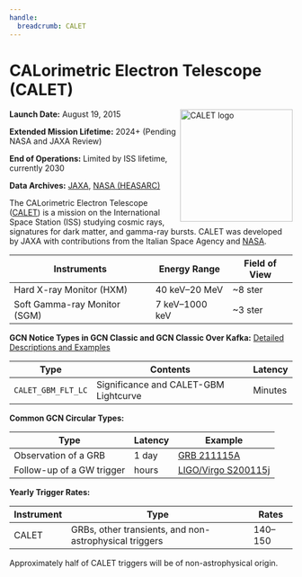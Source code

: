 ```yaml
---
handle:
  breadcrumb: CALET
---
```



# CALorimetric Electron Telescope (CALET)

<img
  src={logo}
  width="200"
  height="200"
  alt="CALET logo"
  align="right"
  className="grid-col-6 mobile-lg:grid-col-4 tablet:grid-col-2 desktop:grid-col-3 height-auto"
/>

**Launch Date:** August 19, 2015

**Extended Mission Lifetime:** 2024+ (Pending NASA and JAXA Review)

**End of Operations:** Limited by ISS lifetime, currently 2030

**Data Archives:**
[JAXA](https://darts.isas.jaxa.jp/astro/calet/),
[NASA (HEASARC)](https://heasarc.gsfc.nasa.gov/cgi-bin/W3Browse/w3table.pl?MissionHelp=calet)

The CALorimetric Electron Telescope ([CALET](http://www.yoshida-agu.net/research/calet)) is a mission on the International Space Station (ISS) studying cosmic rays, signatures for dark matter, and gamma-ray bursts. CALET was developed by JAXA with contributions from the Italian Space Agency and [NASA](https://www.nasa.gov/mission_pages/station/research/experiments/explorer/Investigation.html?#id=1027).

| Instruments                  | Energy Range   | Field of View |
| ---------------------------- | -------------- | ------------- |
| Hard X-ray Monitor (HXM)     | 40 keV–20 MeV  | ~8 ster       |
| Soft Gamma-ray Monitor (SGM) | 7 keV–1000 keV | ~3 ster       |

**GCN Notice Types in GCN Classic and GCN Classic Over Kafka:**
[Detailed Descriptions and Examples](https://gcn.gsfc.nasa.gov/calet.html)

<div className="overflow-table">

| Type               | Contents                              | Latency |
| ------------------ | ------------------------------------- | ------- |
| `CALET_GBM_FLT_LC` | Significance and CALET-GBM Lightcurve | Minutes |

</div>

**Common GCN Circular Types:**

<div className="overflow-table">

| Type                      | Latency | Example                                 |
| ------------------------- | ------- | --------------------------------------- |
| Observation of a GRB      | 1 day   | [GRB 211115A](/circulars/31084)         |
| Follow-up of a GW trigger | hours   | [LIGO/Virgo S200115j](/circulars/26797) |

</div>

**Yearly Trigger Rates:**

<div className="overflow-table">

| Instrument | Type                                                   | Rates   |
| ---------- | ------------------------------------------------------ | ------- |
| CALET      | GRBs, other transients, and non-astrophysical triggers | 140–150 |

</div>

Approximately half of CALET triggers will be of non-astrophysical origin.
